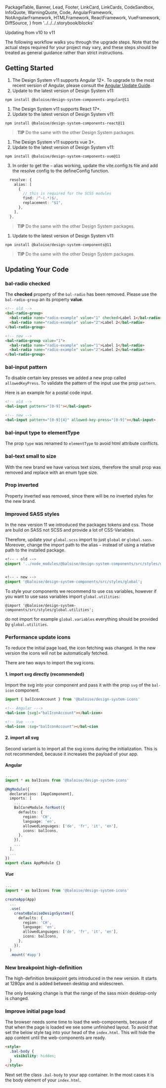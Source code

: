   PackageTable,
  Banner,
  Lead,
  Footer,
  LinkCard,
  LinkCards,
  CodeSandbox,
  InfoQuote,
  WarningQuote,
  Code,
  AngularFramework,
  NotAngularFramework,
  HTMLFramework,
  ReactFramework,
  VueFramework,
  DiffSource,
} from '../../../.storybook/blocks'

<Meta title="Development/Upgrade Guides/Updating to v11" />

<Banner label="Updating to v11" section="Development/Upgrade Guides" color="red" />

<Lead>Updating from v10 to v11</Lead>

<InfoQuote>

The following workflow walks you through the upgrade steps.
Note that the actual steps required for your project may vary, and these steps should be treated as general guidance
rather than strict instructions.

</InfoQuote>

## Getting Started​

<AngularFramework>

1. The Design System v11 supports Angular 12+. To upgrade to the most recent version of Angular, please consult the [Angular Update Guide](https://update.angular.io/).
2. Update to the latest version of Design System v11:

```
npm install @baloise/design-system-components-angular@11
```

</AngularFramework>

<ReactFramework>

1. The Design System v11 supports React 17+.
2. Update to the latest version of Design System v11:

```
npm install @baloise/design-system-components-react@11
```

> **TIP** Do the same with the other Design System packages.

</ReactFramework>

<VueFramework>

1. The Design System v11 supports vue 3+.
2. Update to the latest version of Design System v11:

```
npm install @baloise/design-system-components-vue@11
```

3. In order to get the `~` alias working, update the vite.config.ts file and add the resolve config to the defineConfig function.

```typescript
  resolve: {
    alias: [
      {
        // this is required for the SCSS modules
        find: /^~(.*)$/,
        replacement: "$1",
      },
    ],
  },
```

> **TIP** Do the same with the other Design System packages.

</VueFramework>

<HTMLFramework>

1. Update to the latest version of Design System v11:

```
npm install @baloise/design-system-components@11
```

> **TIP** Do the same with the other Design System packages.

</HTMLFramework>

## Updating Your Code

### bal-radio checked

The **checked** property of the `bal-radio` has been removed. Please use the `bal-radio-group` an its property **value**.

```html
<!-- old -->
<bal-radio-group>
  <bal-radio name="radio-example" value="1" checked>Label 1</bal-radio>
  <bal-radio name="radio-example" value="2">Label 2</bal-radio>
</bal-radio-group>

<!-- new -->
<bal-radio-group value="1">
  <bal-radio name="radio-example" value="1">Label 1</bal-radio>
  <bal-radio name="radio-example" value="2">Label 2</bal-radio>
</bal-radio-group>
```

### bal-input pattern

To disable certain key presses we added a new prop called `allowedKeyPress`.
To validate the pattern of the input use the prop `pattern`.

Here is an example for a postal code input.

```html
<!-- old -->
<bal-input pattern="[0-9]"></bal-input>

<!-- new -->
<bal-input pattern="[0-9]{4}" allowed-key-press="[0-9]"></bal-input>
```

### bal-input type to elementType

The prop `type` was renamed to `elementType` to avoid html attribute conflicts.

### bal-text small to size

With the new brand we have various text sizes, therefore the small prop was removed and replace with an enum type size.

### Prop inverted

Property inverted was removed, since there will be no inverted styles for the new brand.

### Improved SASS styles

In the new version 11 we introduced the packages tokens and css. Those are build on SASS not SCSS and
provide a lot of CSS-Variables.

Therefore, update your `global.scss` import to just `global` or `global.sass`.
Moreover, change the import path to the alias `~` instead of using a relative path to the installed package.

```sass
<!-- - old -->
@import '../node_modules/@baloise/design-system-components/src/styles/global.scss';


<!-- - new -->
@import '@baloise/design-system-components/src/styles/global';
```

To style your components we recommend to use css variables, however if you want to use sass variables import `global.utilities`:

```
@import '@baloise/design-system-components/src/styles/global.utilities';
```

do not import for example `global.variables` everything should be provided by `global.utilities`.

### Performance update icons

To reduce the initial page load, the icon fetching was changed. In the new version the icons will not be
automatically fetched.

There are two ways to import the svg icons.

#### 1. import svg directly (recommended)

Import the svg into your component and pass it with the prop `svg` of the `bal-icon` component.

```typescript
import { balIconAccount } from '@baloise/design-system-icons'
```

```HTML
<!-- Angular --->
<bal-icon [svg]="balIconAccount"></bal-icon>

<!-- Vue --->
<bal-icon :svg="balIconAccount"></bal-cion
```

#### 2. import all svg

Second variant is to import all the svg icons during the initialization. This is not recommended,
because it increases the payload of your app.

#### Angular

```typescript
...
import * as balIcons from '@baloise/design-system-icons'

@NgModule({
  declarations: [AppComponent],
  imports: [
    ...
    BalCoreModule.forRoot({
      defaults: {
        region: 'CH',
        language: 'en',
        allowedLanguages: ['de', 'fr', 'it', 'en'],
        icons: balIcons,
      },
    }),
    ...
  ],
  ...
})
export class AppModule {}
```

##### Vue

```typescript
...
import * as balIcons from '@baloise/design-system-icons'

createApp(App)
  ...
  .use(
    createBaloiseDesignSystem({
      defaults: {
        region: 'CH',
        language: 'en',
        allowedLanguages: ['de', 'fr', 'it', 'en'],
        icons: balIcons,
      },
    }),
  )
  .mount('#app')
```

### New breakpoint high-definition

The high-definition breakpoint gets introduced in the new version. It starts at 1280px and is added between desktop and widescreen.

The only breaking change is that the range of the sass mixin desktop-only is changed.

### Improve initial page load

The browser needs some time to load the web-components, because of that when the page is loaded we see some unfinished layout.
To avoid that set the below style tag into your head of the `index.html`. This will hide the app content until the web-components are ready.

```html
<style>
  .bal-body {
    visibility: hidden;
  }
</style>
```

Next set the class `.bal-body` to your app container. In the most cases it is the body element of your `index.html`.
